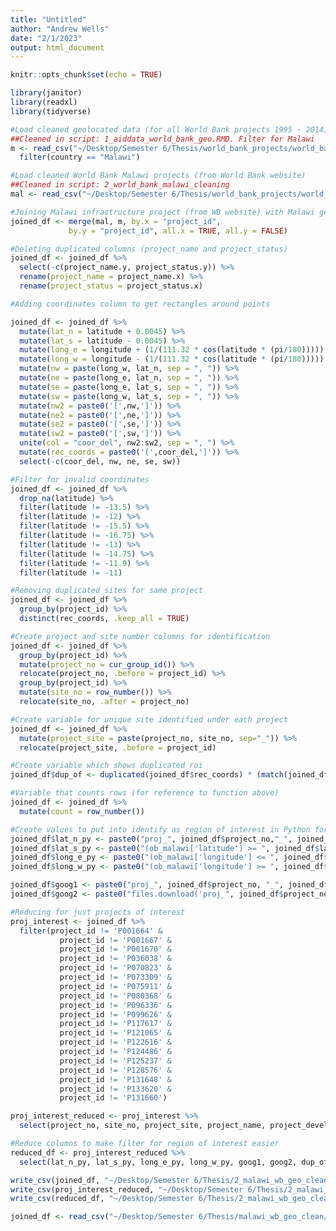 ```yaml
---
title: "Untitled"
author: "Andrew Wells"
date: "2/1/2023"
output: html_document
---
```


```r
knitr::opts_chunk$set(echo = TRUE)

library(janitor)
library(readxl)
library(tidyverse)
```

```r
#Load cleaned geolocated data (for all World Bank projects 1995 - 2014) (from AidData)
##Cleaned in script: 1_aiddata_world_bank_geo.RMD. Filter for Malawi
m <- read_csv("~/Desktop/Semester 6/Thesis/world_bank_projects/world_bank_geo_projects/data/combined_wb_geo.csv") %>%
  filter(country == "Malawi")

#Load cleaned World Bank Malawi projects (from World Bank website)
##Cleaned in script: 2_world_bank_malawi_cleaning
mal <- read_csv("~/Desktop/Semester 6/Thesis/world_bank_projects/world_bank_geo_projects/data/world_bank_malawi.csv")
```

```r
#Joining Malawi infrastructure project (from WB website) with Malawi geolocated projects (from AidData)
joined_df <- merge(mal, m, by.x = "project_id", 
             by.y = "project_id", all.x = TRUE, all.y = FALSE)

#Deleting duplicated columns (project_name and project_status)
joined_df <- joined_df %>%
  select(-c(project_name.y, project_status.y)) %>%
  rename(project_name = project_name.x) %>%
  rename(project_status = project_status.x)
```

```r
#Adding coordinates column to get rectangles around points

joined_df <- joined_df %>%
  mutate(lat_n = latitude + 0.0045) %>%
  mutate(lat_s = latitude - 0.0045) %>%
  mutate(long_e = longitude + (1/(111.32 * cos(latitude * (pi/180))))) %>%
  mutate(long_w = longitude - (1/(111.32 * cos(latitude * (pi/180))))) %>%
  mutate(nw = paste(long_w, lat_n, sep = ", ")) %>%
  mutate(ne = paste(long_e, lat_n, sep = ", ")) %>%
  mutate(se = paste(long_e, lat_s, sep = ", ")) %>%
  mutate(sw = paste(long_w, lat_s, sep = ", ")) %>%
  mutate(nw2 = paste0('[',nw,']')) %>%
  mutate(ne2 = paste0('[',ne,']')) %>%
  mutate(se2 = paste0('[',se,']')) %>%
  mutate(sw2 = paste0('[',sw,']')) %>%
  unite(col = "coor_del", nw2:sw2, sep = ", ") %>%
  mutate(rec_coords = paste0('[',coor_del,']')) %>%
  select(-c(coor_del, nw, ne, se, sw)) 
```

```r
#Filter for invalid coordinates
joined_df <- joined_df %>%
  drop_na(latitude) %>%
  filter(latitude != -13.5) %>%
  filter(latitude != -12) %>%
  filter(latitude != -15.5) %>%
  filter(latitude != -16.75) %>%
  filter(latitude != -13) %>%
  filter(latitude != -14.75) %>%
  filter(latitude != -11.9) %>%
  filter(latitude != -11)

#Removing duplicated sites for same project
joined_df <- joined_df %>%
  group_by(project_id) %>%
  distinct(rec_coords, .keep_all = TRUE)
```

```r
#Create project and site number columns for identification
joined_df <- joined_df %>% 
  group_by(project_id) %>%
  mutate(project_no = cur_group_id()) %>%
  relocate(project_no, .before = project_id) %>% 
  group_by(project_id) %>% 
  mutate(site_no = row_number()) %>%
  relocate(site_no, .after = project_no)
```

```r
#Create variable for unique site identified under each project
joined_df <- joined_df %>%
  mutate(project_site = paste(project_no, site_no, sep="_")) %>%
  relocate(project_site, .before = project_id)
```

```r
#Create variable which shows duplicated roi
joined_df$dup_of <- duplicated(joined_df$rec_coords) * (match(joined_df$rec_coords, unique(joined_df$rec_coords)))

#Variable that counts rows (for reference to function above)
joined_df <- joined_df %>%
  mutate(count = row_number())
```

```r
#Create values to put into identify as region of interest in Python for filtering Open Buildings data
joined_df$lat_n_py <- paste0("proj_", joined_df$project_no,"_", joined_df$site_no," = ob_malawi[(ob_malawi['latitude'] <= ", joined_df$lat_n, ") &")
joined_df$lat_s_py <- paste0("(ob_malawi['latitude'] >= ", joined_df$lat_s, ") &")
joined_df$long_e_py <- paste0("(ob_malawi['longitude'] <= ", joined_df$long_e, ") &")
joined_df$long_w_py <- paste0("(ob_malawi['longitude'] >= ", joined_df$long_w, ")].copy()")

joined_df$goog1 <- paste0("proj_", joined_df$project_no, "_", joined_df$site_no, ".to_csv('proj_", joined_df$project_no, "_", joined_df$site_no,"_open_buildings.csv', encoding = 'utf-8-sig')")
joined_df$goog2 <- paste0("files.download('proj_", joined_df$project_no,"_", joined_df$site_no, "_open_buildings.csv')")
```

```r
#Reducing for just projects of interest
proj_interest <- joined_df %>%
  filter(project_id != 'P001664' & 
           project_id != 'P001667' &
           project_id != 'P001670' &
           project_id != 'P036038' &
           project_id != 'P070823' &
           project_id != 'P073309' &
           project_id != 'P075911' &
           project_id != 'P080368' &
           project_id != 'P096336' &
           project_id != 'P099626' &
           project_id != 'P117617' &
           project_id != 'P121065' &
           project_id != 'P122616' &
           project_id != 'P124486' &
           project_id != 'P125237' &
           project_id != 'P128576' &
           project_id != 'P131648' &
           project_id != 'P133620' &
           project_id != 'P131660')

proj_interest_reduced <- proj_interest %>%
  select(project_no, site_no, project_site, project_name, project_development_objective, board_approval_date, project_closing_date, current_project_cost, sectors_all, ieg_outcome, latitude, longitude, lat_n, lat_s, long_e, long_w, rec_coords, dup_of, count, lat_n_py, lat_s_py, long_e_py, long_w_py, goog1, goog2)

#Reduce columns to make filter for region of interest easier
reduced_df <- proj_interest_reduced %>%
  select(lat_n_py, lat_s_py, long_e_py, long_w_py, goog1, goog2, dup_of, count)
```

```r
write_csv(joined_df, "~/Desktop/Semester 6/Thesis/2_malawi_wb_geo_clean/malawi_wb_geo_clean.csv")
write_csv(proj_interest_reduced, "~/Desktop/Semester 6/Thesis/2_malawi_wb_geo_clean/malawi_wb_proj_int_geo_clean.csv")
write_csv(reduced_df, "~/Desktop/Semester 6/Thesis/2_malawi_wb_geo_clean/reduced_malawi_wb_geo_clean.csv")
```

```r
joined_df <- read_csv("~/Desktop/Semester 6/Thesis/malawi_wb_geo_clean/malawi_wb_geo_clean.csv")
```

